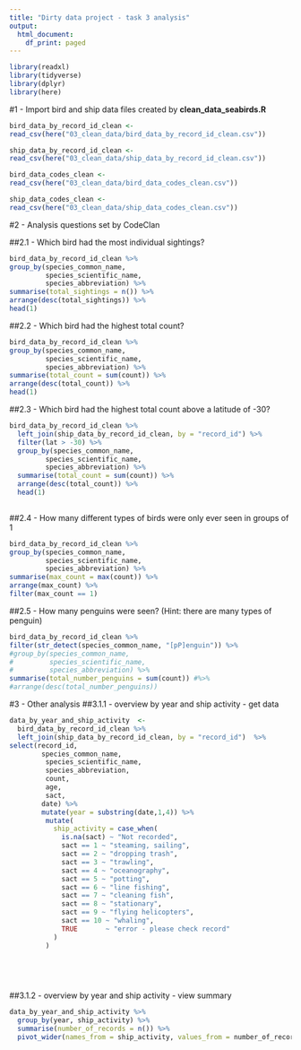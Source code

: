 ```yaml
---
title: "Dirty data project - task 3 analysis"
output:
  html_document:
    df_print: paged
---
```



```r
library(readxl)
library(tidyverse)
library(dplyr)
library(here)
```

#1 -  Import bird and ship data files created by **clean_data_seabirds.R**
```r

bird_data_by_record_id_clean <-
read_csv(here("03_clean_data/bird_data_by_record_id_clean.csv"))

ship_data_by_record_id_clean <-
read_csv(here("03_clean_data/ship_data_by_record_id_clean.csv"))

bird_data_codes_clean <-
read_csv(here("03_clean_data/bird_data_codes_clean.csv"))

ship_data_codes_clean <-
read_csv(here("03_clean_data/ship_data_codes_clean.csv"))
```



#2 - Analysis questions set by CodeClan

##2.1 - Which bird had the most individual sightings?
```r
bird_data_by_record_id_clean %>%
group_by(species_common_name, 
         species_scientific_name,
         species_abbreviation) %>% 
summarise(total_sightings = n()) %>% 
arrange(desc(total_sightings)) %>% 
head(1)
```


##2.2 - Which bird had the highest total count?
```r
bird_data_by_record_id_clean %>%
group_by(species_common_name, 
         species_scientific_name,
         species_abbreviation) %>% 
summarise(total_count = sum(count)) %>% 
arrange(desc(total_count)) %>% 
head(1)

```

##2.3 - Which bird had the highest total count above a latitude of -30?
```r
bird_data_by_record_id_clean %>%
  left_join(ship_data_by_record_id_clean, by = "record_id") %>% 
  filter(lat > -30) %>% 
  group_by(species_common_name, 
         species_scientific_name,
         species_abbreviation) %>% 
  summarise(total_count = sum(count)) %>% 
  arrange(desc(total_count)) %>% 
  head(1)
  
```

##2.4 - How many different types of birds were only ever seen in groups of 1
```r
bird_data_by_record_id_clean %>% 
group_by(species_common_name, 
         species_scientific_name,
         species_abbreviation) %>%  
summarise(max_count = max(count)) %>% 
arrange(max_count) %>% 
filter(max_count == 1)
```


##2.5 - How many penguins were seen? (Hint: there are many types of penguin)
```r
bird_data_by_record_id_clean %>%
filter(str_detect(species_common_name, "[pP]enguin")) %>% 
#group_by(species_common_name, 
#         species_scientific_name,
#         species_abbreviation) %>% 
summarise(total_number_penguins = sum(count)) #%>% 
#arrange(desc(total_number_penguins)) 
```


#3 - Other analysis
##3.1.1 - overview by year and ship activity - get data
```r
data_by_year_and_ship_activity  <-
  bird_data_by_record_id_clean %>%
  left_join(ship_data_by_record_id_clean, by = "record_id")  %>%
select(record_id,
        species_common_name,
         species_scientific_name,
         species_abbreviation,
         count,
         age,
         sact,
        date) %>%
        mutate(year = substring(date,1,4)) %>% 
         mutate(
           ship_activity = case_when(
             is.na(sact) ~ "Not recorded",
             sact == 1 ~ "steaming, sailing",
             sact == 2 ~ "dropping trash",
             sact == 3 ~ "trawling",
             sact == 4 ~ "oceanography",
             sact == 5 ~ "potting",
             sact == 6 ~ "line fishing",
             sact == 7 ~ "cleaning fish",
             sact == 8 ~ "stationary",
             sact == 9 ~ "flying helicopters",
             sact == 10 ~ "whaling",
             TRUE       ~ "error - please check record"
           )
         ) 
         

        
  
```


##3.1.2 - overview by year and ship activity - view summary
```r
data_by_year_and_ship_activity %>% 
  group_by(year, ship_activity) %>% 
  summarise(number_of_records = n()) %>%
  pivot_wider(names_from = ship_activity, values_from = number_of_records)

```

